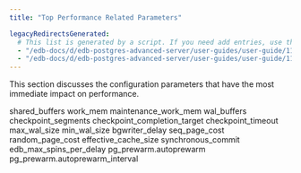 ```yaml
---
title: "Top Performance Related Parameters"

legacyRedirectsGenerated:
  # This list is generated by a script. If you need add entries, use the `legacyRedirects` key.
  - "/edb-docs/d/edb-postgres-advanced-server/user-guides/user-guide/11/EDB_Postgres_Advanced_Server_Guide.1.24.html"
  - "/edb-docs/d/edb-postgres-advanced-server/user-guides/user-guide/11/EDB_Postgres_Advanced_Server_Guide.1.024.html"
---
```


<div id="top_performance_related_parameters" class="registered_link"></div>

This section discusses the configuration parameters that have the most immediate impact on performance.

<div class="toctree" maxdepth="3">

shared_buffers work_mem maintenance_work_mem wal_buffers checkpoint_segments checkpoint_completion_target checkpoint_timeout max_wal_size min_wal_size bgwriter_delay seq_page_cost random_page_cost effective_cache_size synchronous_commit edb_max_spins_per_delay pg_prewarm.autoprewarm pg_prewarm.autoprewarm_interval

</div>
